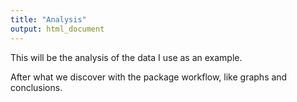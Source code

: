 ```yaml
---
title: "Analysis"
output: html_document
---
```


This will be the analysis of the data I use as an example. 

After what we discover with the package workflow, like graphs and conclusions.